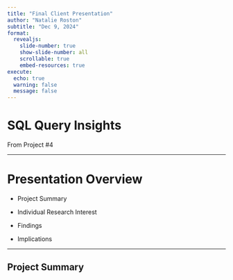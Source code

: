 ```yaml
---
title: "Final Client Presentation"
author: "Natalie Roston"
subtitle: "Dec 9, 2024"
format:
  revealjs:
    slide-number: true
    show-slide-number: all
    scrollable: true
    embed-resources: true
execute:
  echo: true
  warning: false
  message: false
---
```


# SQL Query Insights

From Project #4

------------------------------------------------------------------------

# Presentation Overview

-   Project Summary

-   Individual Research Interest

-   Findings

-   Implications

------------------------------------------------------------------------

## Project Summary
